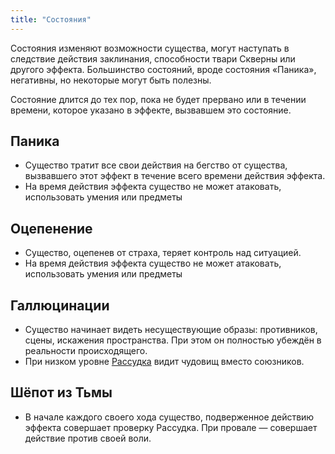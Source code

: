 ```yaml
---
title: "Состояния"
---
```


Состояния изменяют возможности существа, могут наступать в следствие действия заклинания, способности твари Скверны или другого эффекта. Большинство состояний, вроде состояния «Паника», негативны, но некоторые могут быть полезны.

Состояние длится до тех пор, пока не будет прервано или в течении времени, которое указано в эффекте, вызвавшем это состояние.

## Паника

- Существо тратит все свои действия на бегство от существа, вызвавшего этот эффект в течение всего времени действия эффекта.
- На время действия эффекта существо не может атаковать, использовать умения или предметы

## Оцепенение

- Существо, оцепенев от страха, теряет контроль над ситуацией.
- На время действия эффекта существо не может атаковать, использовать умения или предметы

## Галлюцинации

- Существо начинает видеть несуществующие образы: противников, сцены, искажения пространства. При этом он полностью убеждён в реальности происходящего.
- При низком уровне [Рассудка](/mechannics/sanity) видит чудовищ вместо союзников.

## Шёпот из Тьмы

- В начале каждого своего хода существо, подверженное действию эффекта совершает проверку Рассудка. При провале — совершает действие против своей воли.